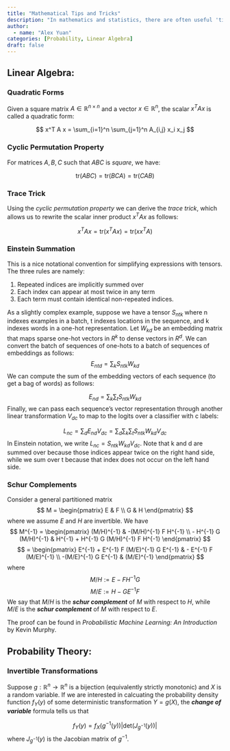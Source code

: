 ```yaml
---
title: "Mathematical Tips and Tricks"
description: "In mathematics and statistics, there are often useful 'tips and tricks' to know. I hope to document at least a few of these. This post will likely be forever a work in progress, as I come across new 'tips and tricks.'"
author:
  - name: "Alex Yuan"
categories: [Probability, Linear Algebra]
draft: false
---
```

## Linear Algebra:
### Quadratic Forms
Given a square matrix $A \in \mathbb{R}^{n \times n}$ and a vector $x \in \mathbb{R}^n$, 
the scalar $x^T A x$ is called a quadratic form:

$$
x^T A x = \sum_{i=1}^n \sum_{j=1}^n A_{i,j} x_i x_j
$$

### Cyclic Permutation Property
For matrices $A, B, C$ such that $ABC$ is *square*, we have:

$$
\text{tr}(ABC) = \text{tr}(BCA) = \text{tr}(CAB)
$$

### Trace Trick
Using the *cyclic permutation property* we can derive the *trace trick*, 
which allows us to rewrite the scalar inner product $x^T A x$ as follows:

$$
x^T A x = \text{tr}(x^T A x) = \text{tr}(x x^T A)
$$

### Einstein Summation
This is a nice notational convention for simplifying expressions with tensors. The three rules are namely:

1) Repeated indices are implicitly summed over
2) Each index can appear at most twice in any term
3) Each term must contain identical non-repeated indices.

As a slightly complex example, suppose we have a tensor $S_{ntk}$ where n indexes examples in a batch, t indexes locations in the sequence, and k indexes words in a one-hot representation. Let $W_{kd}$ be an embedding matrix that maps sparse one-hot vectors in $R^k$ to dense vectors in $R^d$. We can convert the batch of sequences of one-hots to a batch of sequences of embeddings as follows:
$$
E_{ntd} = \sum_kS_{ntk}W_{kd}
$$
We can compute the sum of the embedding vectors of each sequence (to get a bag of words) as follows:

$$
E_{nd} = \sum_k \sum_t S_{ntk}W_{kd}
$$
Finally, we can pass each sequence's vector representation through another linear transformation $V_{dc}$ to map to the logits over a classifier with c labels:

$$
L_{nc} = \sum_dE_{nd}V_{dc}=\sum_d \sum_k \sum_tS_{ntk}W_{kd}V_{dc}
$$
In Einstein notation, we write $L_{nc}=S_{ntk}W_{kd}V_{dc}$. Note that k and d are summed over because those indices appear twice on the right hand side, while we sum over t because that index does not occur on the left hand side.

### Schur Complements
Consider a general partitioned matrix 
$$
M = \begin{pmatrix}
E & F \\
G & H
\end{pmatrix}
$$
where we assume $E$ and $H$ are invertible. We have 
$$
M^{-1} =
\begin{pmatrix}
(M/H)^{-1} & -(M/H)^{-1} F H^{-1} \\
- H^{-1} G (M/H)^{-1} & H^{-1} + H^{-1} G (M/H)^{-1} F H^{-1}
\end{pmatrix}
$$
$$
= \begin{pmatrix}
E^{-1} + E^{-1} F (M/E)^{-1} G E^{-1} & - E^{-1} F (M/E)^{-1} \\
-(M/E)^{-1} G E^{-1} & (M/E)^{-1}
\end{pmatrix}
$$
where 
$$
M/H := E - F H^{-1} G
$$
$$
M/E := H - G E^{-1} F
$$
We say that $M/H$ is the ***schur complement*** of $M$ with respect to $H$, while $M/E$ is the ***schur complement*** of $M$ with respect to $E$. 

The proof can be found in *Probabilistic Machine Learning: An Introduction* by Kevin Murphy.


## Probability Theory:

### Invertible Transformations
Suppose $g:\mathbb{R}^n \to \mathbb{R}^n$ is a bijection (equivalently strictly monotonic) and $X$ is a random variable. If we are interested in calcuating the probability density function $f_Y(y)$ of some deterministic transformation $Y=g(X)$, the ***change of variable*** formula tells us that 

$$
f_Y(y) = f_X(g^{-1}(y))|\text{det}(J_{g^{-1}}(y))|
$$
where $J_{g^{-1}}(y)$ is the Jacobian matrix of $g^{-1}$.


